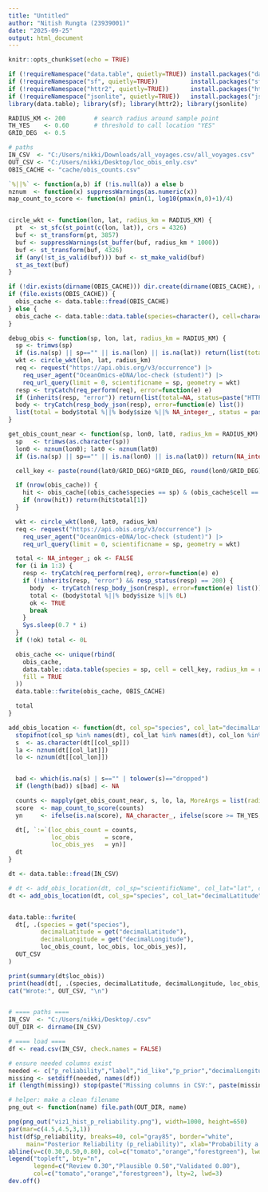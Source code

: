 ---
title: "Untitled"
author: "Nitish Rungta (23939001)"
date: "2025-09-25"
output: html_document
---

```{r setup, include=FALSE}
knitr::opts_chunk$set(echo = TRUE)
```

```{r}

if (!requireNamespace("data.table", quietly=TRUE)) install.packages("data.table")
if (!requireNamespace("sf", quietly=TRUE))         install.packages("sf")
if (!requireNamespace("httr2", quietly=TRUE))      install.packages("httr2")
if (!requireNamespace("jsonlite", quietly=TRUE))   install.packages("jsonlite")
library(data.table); library(sf); library(httr2); library(jsonlite)

RADIUS_KM <- 200        # search radius around sample point
TH_YES    <- 0.60       # threshold to call location "YES"
GRID_DEG  <- 0.5      

# paths
IN_CSV  <- "C:/Users/nikki/Downloads/all_voyages.csv/all_voyages.csv"
OUT_CSV <- "C:/Users/nikki/Desktop/loc_obis_only.csv"
OBIS_CACHE <- "cache/obis_counts.csv"

`%||%` <- function(a,b) if (!is.null(a)) a else b
nznum  <- function(x) suppressWarnings(as.numeric(x))
map_count_to_score <- function(n) pmin(1, log10(pmax(n,0)+1)/4)


circle_wkt <- function(lon, lat, radius_km = RADIUS_KM) {
  pt  <- st_sfc(st_point(c(lon, lat)), crs = 4326)
  buf <- st_transform(pt, 3857)
  buf <- suppressWarnings(st_buffer(buf, radius_km * 1000))
  buf <- st_transform(buf, 4326)
  if (any(!st_is_valid(buf))) buf <- st_make_valid(buf)
  st_as_text(buf)
}

if (!dir.exists(dirname(OBIS_CACHE))) dir.create(dirname(OBIS_CACHE), recursive = TRUE, showWarnings = FALSE)
if (file.exists(OBIS_CACHE)) {
  obis_cache <- data.table::fread(OBIS_CACHE)
} else {
  obis_cache <- data.table::data.table(species=character(), cell=character(), radius_km=integer(), total=integer())
}

debug_obis <- function(sp, lon, lat, radius_km = RADIUS_KM) {
  sp <- trimws(sp)
  if (is.na(sp) || sp=="" || is.na(lon) || is.na(lat)) return(list(total=NA, status="bad inputs"))
  wkt <- circle_wkt(lon, lat, radius_km)
  req <- request("https://api.obis.org/v3/occurrence") |>
    req_user_agent("OceanOmics-eDNA/loc-check (student)") |>
    req_url_query(limit = 0, scientificname = sp, geometry = wkt)
  resp <- tryCatch(req_perform(req), error=function(e) e)
  if (inherits(resp, "error")) return(list(total=NA, status=paste("HTTP error:", resp$message)))
  body <- tryCatch(resp_body_json(resp), error=function(e) list())
  list(total = body$total %||% body$size %||% NA_integer_, status = paste("HTTP", resp_status(resp)))
}

get_obis_count_near <- function(sp, lon0, lat0, radius_km = RADIUS_KM) {
  sp   <- trimws(as.character(sp))
  lon0 <- nznum(lon0); lat0 <- nznum(lat0)
  if (is.na(sp) || sp=="" || is.na(lon0) || is.na(lat0)) return(NA_integer_)

  cell_key <- paste(round(lat0/GRID_DEG)*GRID_DEG, round(lon0/GRID_DEG)*GRID_DEG, sep = "_")

  if (nrow(obis_cache)) {
    hit <- obis_cache[(obis_cache$species == sp) & (obis_cache$cell == cell_key) & (obis_cache$radius_km == radius_km)]
    if (nrow(hit)) return(hit$total[1])
  }

  wkt <- circle_wkt(lon0, lat0, radius_km)
  req <- request("https://api.obis.org/v3/occurrence") |>
    req_user_agent("OceanOmics-eDNA/loc-check (student)") |>
    req_url_query(limit = 0, scientificname = sp, geometry = wkt)

  total <- NA_integer_; ok <- FALSE
  for (i in 1:3) {
    resp <- tryCatch(req_perform(req), error=function(e) e)
    if (!inherits(resp, "error") && resp_status(resp) == 200) {
      body  <- tryCatch(resp_body_json(resp), error=function(e) list())
      total <- (body$total %||% body$size %||% 0L)
      ok <- TRUE
      break
    }
    Sys.sleep(0.7 * i)  
  }
  if (!ok) total <- 0L

  obis_cache <<- unique(rbind(
    obis_cache,
    data.table::data.table(species = sp, cell = cell_key, radius_km = radius_km, total = total),
    fill = TRUE
  ))
  data.table::fwrite(obis_cache, OBIS_CACHE)

  total
}

add_obis_location <- function(dt, col_sp="species", col_lat="decimalLatitude", col_lon="decimalLongitude") {
  stopifnot(col_sp %in% names(dt), col_lat %in% names(dt), col_lon %in% names(dt))
  s  <- as.character(dt[[col_sp]])
  la <- nznum(dt[[col_lat]])
  lo <- nznum(dt[[col_lon]])


  bad <- which(is.na(s) | s=="" | tolower(s)=="dropped")
  if (length(bad)) s[bad] <- NA

  counts <- mapply(get_obis_count_near, s, lo, la, MoreArgs = list(radius_km = RADIUS_KM))
  score  <- map_count_to_score(counts)
  yn     <- ifelse(is.na(score), NA_character_, ifelse(score >= TH_YES, "Y", "N"))

  dt[, `:=`(loc_obis_count = counts,
            loc_obis       = score,
            loc_obis_yes   = yn)]
  dt
}

dt <- data.table::fread(IN_CSV)

# dt <- add_obis_location(dt, col_sp="scientificName", col_lat="lat", col_lon="lon")
dt <- add_obis_location(dt, col_sp="species", col_lat="decimalLatitude", col_lon="decimalLongitude")


data.table::fwrite(
  dt[, .(species = get("species"),
         decimalLatitude = get("decimalLatitude"),
         decimalLongitude = get("decimalLongitude"),
         loc_obis_count, loc_obis, loc_obis_yes)],
  OUT_CSV
)

print(summary(dt$loc_obis))
print(head(dt[, .(species, decimalLatitude, decimalLongitude, loc_obis_count, loc_obis, loc_obis_yes)], 10))
cat("Wrote:", OUT_CSV, "\n")



```

```{r}
# ==== paths ====
IN_CSV  <- "C:/Users/nikki/Desktop/.csv"
OUT_DIR <- dirname(IN_CSV)                              

# ==== load ====
df <- read.csv(IN_CSV, check.names = FALSE)

# ensure needed columns exist
needed <- c("p_reliability","label","id_like","p_prior","decimalLongitude","decimalLatitude")
missing <- setdiff(needed, names(df))
if (length(missing)) stop(paste("Missing columns in CSV:", paste(missing, collapse=", ")))

# helper: make a clean filename
png_out <- function(name) file.path(OUT_DIR, name)


```

```{r}
png(png_out("viz1_hist_p_reliability.png"), width=1000, height=650)
par(mar=c(4.5,4.5,3,1))
hist(df$p_reliability, breaks=40, col="gray85", border="white",
     main="Posterior Reliability (p_reliability)", xlab="Probability a sighting is real (0–1)")
abline(v=c(0.30,0.50,0.80), col=c("tomato","orange","forestgreen"), lwd=3, lty=2)
legend("topleft", bty="n",
       legend=c("Review 0.30","Plausible 0.50","Validated 0.80"),
       col=c("tomato","orange","forestgreen"), lty=2, lwd=3)
dev.off()


```





```{r}



```